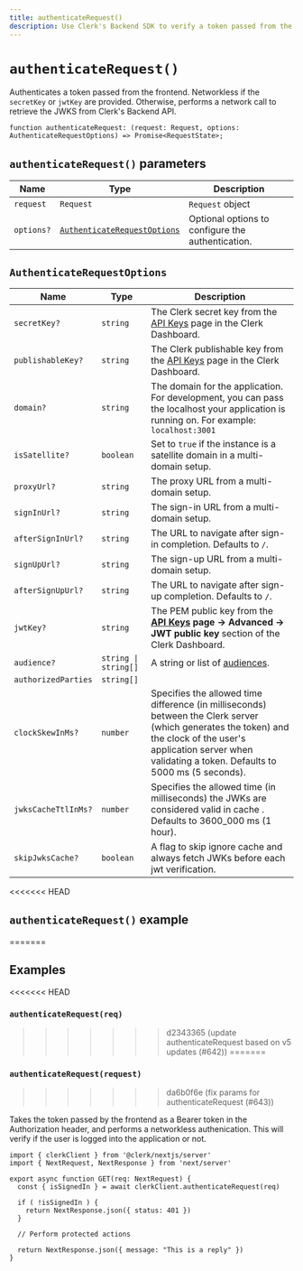 ```yaml
---
title: authenticateRequest()
description: Use Clerk's Backend SDK to verify a token passed from the frontend.
---
```


# `authenticateRequest()`

Authenticates a token passed from the frontend. Networkless if the `secretKey` or `jwtKey` are provided. Otherwise, performs a network call to retrieve the JWKS from Clerk's Backend API.

```tsx
function authenticateRequest: (request: Request, options: AuthenticateRequestOptions) => Promise<RequestState>;
```

## `authenticateRequest()` parameters

| Name | Type | Description |
| --- | --- | --- |
| `request` | `Request` | `Request` object |
| `options?` | [`AuthenticateRequestOptions`](#authenticate-request-options) | Optional options to configure the authentication. |

## `AuthenticateRequestOptions`

| Name | Type | Description |
| --- | --- | --- |
| `secretKey?` | `string` | The Clerk secret key from the [API Keys](https://dashboard.clerk.com/last-active?path=api-keys) page in the Clerk Dashboard.  |
| `publishableKey?` | `string` | The Clerk publishable key from the [API Keys](https://dashboard.clerk.com/last-active?path=api-keys) page in the Clerk Dashboard. |
| `domain?` | `string` | The domain for the application. For development, you can pass the localhost your application is running on. For example: `localhost:3001` |
| `isSatellite?` | `boolean` | Set to `true` if the instance is a satellite domain in a multi-domain setup. |
| `proxyUrl?` | `string` | The proxy URL from a multi-domain setup. |
| `signInUrl?` | `string` | The sign-in URL from a multi-domain setup. |
| `afterSignInUrl?` | `string` | The URL to navigate after sign-in completion. Defaults to `/`. |
| `signUpUrl?` | `string` | The sign-up URL from a multi-domain setup. |
| `afterSignUpUrl?` | `string` | The URL to navigate after sign-up completion. Defaults to `/`. |
| `jwtKey?` | `string` | The PEM public key from the **[API Keys](https://dashboard.clerk.com/last-active?path=api-keys) page -> Advanced -> JWT public key** section of the Clerk Dashboard.  |
| `audience?` | `string \| string[]` | A string or list of [audiences](https://datatracker.ietf.org/doc/html/rfc7519#section-4.1.3). |
| `authorizedParties`| `string[]` | | A list of authorized parties. For example, `['http://localhost:4003', 'https://clerk.com']` |
| `clockSkewInMs?` | `number` | Specifies the allowed time difference (in milliseconds) between the Clerk server (which generates the token) and the clock of the user's application server when validating a token. Defaults to 5000 ms (5 seconds).|
| `jwksCacheTtlInMs?` | `number` | Specifies the allowed time (in milliseconds) the JWKs are considered valid in cache . Defaults to 3600_000 ms (1 hour).|
| `skipJwksCache?` | `boolean` | A flag to skip ignore cache and always fetch JWKs before each jwt verification.|

<<<<<<< HEAD
## `authenticateRequest()` example
=======
## Examples

<<<<<<< HEAD
### `authenticateRequest(req)`
>>>>>>> d2343365 (update authenticateRequest based on v5 updates (#642))
=======
### `authenticateRequest(request)`
>>>>>>> da6b0f6e (fix params for authenticateRequest (#643))

Takes the token passed by the frontend as a Bearer token in the Authorization header, and performs a networkless authenication. This will verify if the user is logged into the application or not.

```tsx
import { clerkClient } from '@clerk/nextjs/server'
import { NextRequest, NextResponse } from 'next/server'

export async function GET(req: NextRequest) {
  const { isSignedIn } = await clerkClient.authenticateRequest(req)

  if ( !isSignedIn ) {
    return NextResponse.json({ status: 401 })
  }

  // Perform protected actions

  return NextResponse.json({ message: "This is a reply" })
}
```
